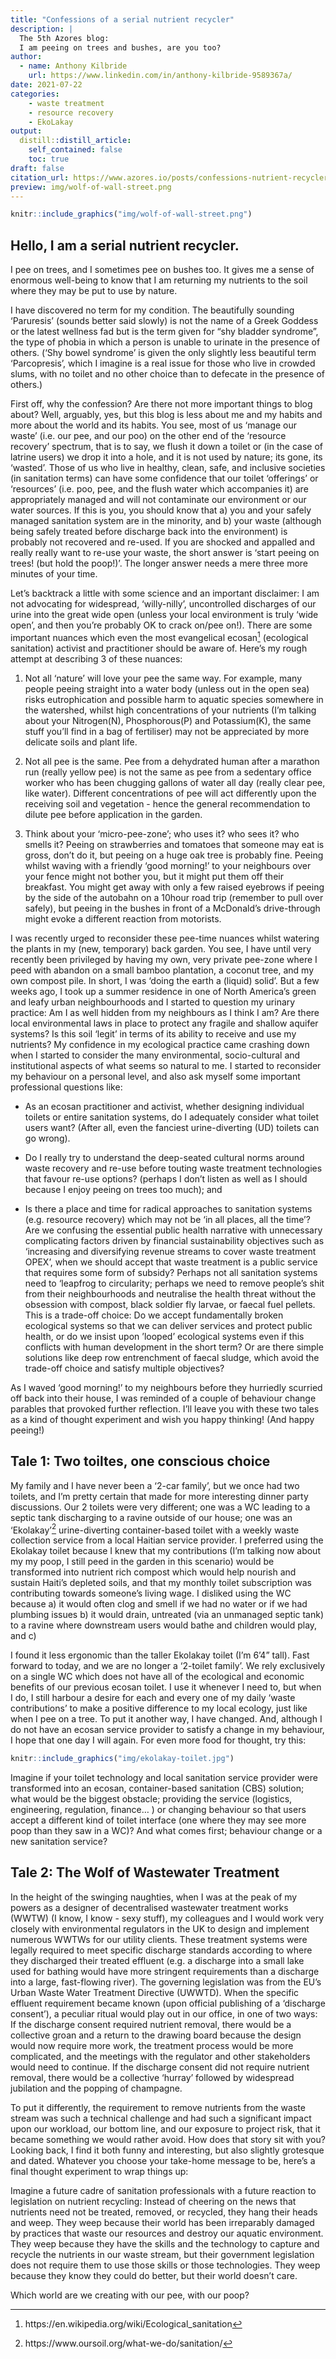 ```yaml
---
title: "Confessions of a serial nutrient recycler"
description: |
  The 5th Azores blog: 
  I am peeing on trees and bushes, are you too? 
author:
  - name: Anthony Kilbride
    url: https://www.linkedin.com/in/anthony-kilbride-9589367a/
date: 2021-07-22
categories:
    - waste treatment
    - resource recovery
    - EkoLakay
output:
  distill::distill_article:
    self_contained: false
    toc: true
draft: false
citation_url: https://www.azores.io/posts/confessions-nutrient-recycler/
preview: img/wolf-of-wall-street.png
---
```



<script async defer data-domain="azores.io" src="https://plausible.io/js/plausible.js"></script>

```r

knitr::include_graphics("img/wolf-of-wall-street.png")

```

## Hello, I am a serial nutrient recycler. 

I pee on trees, and I sometimes pee on bushes too. It gives me a sense of enormous well-being to know that I am returning my nutrients to the soil where they may be put to use by nature.
 
I have discovered no term for my condition. The beautifully sounding 'Paruresis' (sounds better said slowly)  is not the name of a Greek Goddess or the latest wellness fad but is the term given for "shy bladder syndrome", the type of phobia in which a person is unable to urinate in the presence of others. ('Shy bowel syndrome' is given the only slightly less beautiful term 'Parcopresis', which I imagine is a real issue for those who live in crowded slums, with no toilet and no other choice than to defecate in the presence of others.)
 
First off, why the confession? Are there not more important things to blog about? Well, arguably, yes, but this blog is less about me and my habits and more about the world and its habits. You see, most of us 'manage our waste' (i.e. our pee, and our poo) on the other end of the 'resource recovery' spectrum, that is to say, we flush it down a toilet or (in the case of latrine users) we drop it into a hole, and it is not used by nature; its gone, its 'wasted'. Those of us who live in healthy, clean, safe, and inclusive societies (in sanitation terms) can have some confidence that our toilet 'offerings' or 'resources' (i.e. poo, pee, and the flush water which accompanies it) are appropriately managed and will not contaminate our environment or our water sources. If this is you, you should know that a) you and your safely managed sanitation system are in the minority, and b) your waste (although being safely treated before discharge back into the environment) is probably not recovered and re-used. If you are shocked and appalled and really really want to re-use your waste, the short answer is 'start peeing on trees! (but hold the poop!)'. The longer answer needs a mere three more minutes of your time.

Let's backtrack a little with some science and an important disclaimer: I am not advocating for widespread, 'willy-nilly', uncontrolled discharges of our urine into the great wide open (unless your local environment is truly 'wide open', and then you're probably OK to crack on/pee on!). There are some important nuances which even the most evangelical ecosan^[https://en.wikipedia.org/wiki/Ecological_sanitation] (ecological sanitation) activist and practitioner should be aware of. Here's my rough attempt at describing 3 of these nuances: 

1. Not all 'nature' will love your pee the same way. For example, many people peeing straight into a water body (unless out in the open sea) risks eutrophication and possible harm to aquatic species somewhere in the watershed, whilst high concentrations of your nutrients (I'm talking about your Nitrogen(N), Phosphorous(P) and Potassium(K), the same stuff you'll find in a bag of fertiliser) may not be appreciated by more delicate soils and plant life. 

2. Not all pee is the same. Pee from a dehydrated human after a marathon run (really yellow pee) is not the same as pee from a  sedentary office worker who has been chugging gallons of water all day (really clear pee, like water). Different concentrations of pee will act differently upon the receiving soil and vegetation - hence the general recommendation to dilute pee before application in the garden. 

3. Think about your 'micro-pee-zone'; who uses it? who sees it? who smells it? Peeing on strawberries and tomatoes that someone may eat is gross, don't do it, but peeing on a huge oak tree is probably fine. Peeing whilst waving with a friendly 'good morning!' to your neighbours over your fence might not bother you, but it might put them off their breakfast. You might get away with only a few raised eyebrows if peeing by the side of the autobahn on a 10hour road trip (remember to pull over safely), but peeing in the bushes in front of a McDonald's drive-through might evoke a different reaction from motorists. 

I was recently urged to reconsider these pee-time nuances whilst watering the plants in my (new, temporary) back garden. You see, I have until very recently been privileged by having my own, very private pee-zone where I peed with abandon on a small bamboo plantation, a coconut tree, and my own compost pile. In short, I was 'doing the earth a (liquid) solid'. But a few weeks ago, I took up a summer residence in one of North America's green and leafy urban neighbourhoods and I started to question my urinary practice: Am I as well hidden from my neighbours as I think I am? Are there local environmental laws in place to protect any fragile and shallow aquifer systems? Is this soil 'legit' in terms of its ability to receive and use my nutrients? My confidence in my ecological practice came crashing down when I started to consider the many environmental, socio-cultural and institutional aspects of what seems so natural to me. I started to reconsider my behaviour on a personal level, and also ask myself some important professional questions like: 

- As an ecosan practitioner and activist, whether designing individual toilets or entire sanitation systems, do I adequately consider what toilet users want? (After all, even the fanciest urine-diverting (UD) toilets can go wrong). 

- Do I really try to understand the deep-seated cultural norms around waste recovery and re-use before touting waste treatment technologies that favour re-use options? (perhaps I don't listen as well as I should because I enjoy peeing on trees too much); and 

- Is there a place and time for radical approaches to sanitation systems (e.g. resource recovery) which may not be 'in all places, all the time'? Are we confusing the essential public health narrative with unnecessary complicating factors driven by financial sustainability objectives such as 'increasing and diversifying revenue streams to cover waste treatment OPEX', when we should accept that waste treatment is a public service that requires some form of subsidy? Perhaps not all sanitation systems need to 'leapfrog to circularity; perhaps we need to remove people's shit from their neighbourhoods and neutralise the health threat without the obsession with compost, black soldier fly larvae, or faecal fuel pellets. This is a trade-off choice: Do we accept fundamentally broken ecological systems so that we can deliver services and protect public health, or do we insist upon 'looped' ecological systems even if this conflicts with human development in the short term? Or are there simple solutions like deep row entrenchment of faecal sludge, which avoid the trade-off choice and satisfy multiple objectives?

As I waved 'good morning!' to my neighbours before they hurriedly scurried off back into their house, I was reminded of a couple of behaviour change parables that provoked further reflection. I'll leave you with these two tales as a kind of thought experiment and wish you happy thinking! (And happy peeing!) 

## Tale 1: Two toiltes, one conscious choice

My family and I have never been a '2-car family', but we once had two toilets, and I'm pretty certain that made for more interesting dinner party discussions. Our 2 toilets were very different; one was a WC leading to a septic tank discharging to a ravine outside of our house; one was an 'Ekolakay'^[https://www.oursoil.org/what-we-do/sanitation/] urine-diverting container-based toilet with a weekly waste collection service from a local Haitian service provider. I preferred using the Ekolakay toilet because I knew that my contributions (I'm talking now about my my poop, I still peed in the garden in this scenario) would be transformed into nutrient rich compost which would help nourish and sustain Haiti's depleted soils, and that my monthly toilet subscription was contributing towards someone's living wage. I disliked using the WC because a) it would often clog and smell if we had no water or if we had plumbing issues b) it would drain, untreated (via an unmanaged septic tank) to a ravine where downstream users would bathe and children would play, and c)   	 
  	 	 
I found it less ergonomic than the taller Ekolakay toilet (I'm 6'4" tall). Fast forward to today, and we are no longer a '2-toilet family'. We rely exclusively on a single WC which does not have all of the ecological and economic benefits of our previous ecosan toilet. I use it whenever I need to, but when I do, I still harbour a desire for each and every one of my daily 'waste contributions' to make a positive difference to my local ecology, just like when I pee on a tree. To put it another way, I have changed. And, although I do not have an ecosan service provider to satisfy a change in my behaviour, I hope that one day I will again. For even more food for thought, try this:


```r

knitr::include_graphics("img/ekolakay-toilet.jpg")

```

Imagine if your toilet technology and local sanitation service provider were transformed into an ecosan, container-based sanitation (CBS) solution; what would be the biggest obstacle; providing the service (logistics, engineering, regulation, finance… ) or changing behaviour so that users accept a different kind of toilet interface (one where they may see more poop than they saw in a WC)? And what comes first; behaviour change or a new sanitation service? 

## Tale 2: The Wolf of Wastewater Treatment 

In the height of the swinging naughties, when I was at the peak of my powers as a designer of decentralised wastewater treatment works (WWTW) (I know, I know - sexy stuff), my colleagues and I would work very closely with environmental regulators in the UK to design and implement numerous WWTWs for our utility clients. These treatment systems were legally required to meet specific discharge standards according to where they discharged their treated effluent (e.g. a discharge into a small lake used for bathing would have more stringent requirements than a discharge into a large, fast-flowing river). The governing legislation was from the EU's Urban Waste Water Treatment Directive (UWWTD). When the specific effluent requirement became known (upon official publishing of a 'discharge consent'), a peculiar ritual would play out in our office, in one of two ways: If the discharge consent required nutrient removal, there would be a collective groan and a return to the drawing board because the design would now require more work, the treatment process would be more complicated, and the meetings with the regulator and other stakeholders would need to continue. If the discharge consent did not require nutrient removal, there would be a collective 'hurray' followed by widespread jubilation and the popping of champagne.

To put it differently, the requirement to remove nutrients from the waste stream was such a technical challenge and had such a significant impact upon our workload, our bottom line, and our exposure to project risk, that it became something we would rather avoid. How does that story sit with you? Looking back, I find it both funny and interesting, but also slightly grotesque and dated. Whatever you choose your take-home message to be, here's a final thought experiment to wrap things up: 
 
Imagine a future cadre of sanitation professionals with a future reaction to legislation on nutrient recycling: Instead of cheering on the news that nutrients need not be treated, removed, or recycled, they hang their heads and weep. They weep because their world has been irreparably damaged by practices that waste our resources and destroy our aquatic environment. They weep because they have the skills and the technology to capture and recycle the nutrients in our waste stream, but their government legislation does not require them to use those skills or those technologies. They weep because they know they could do better, but their world doesn't care. 
 
Which world are we creating with our pee, with our poop? 